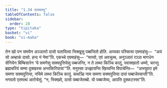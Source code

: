 ```yaml
---
title: "1.34 दासवत्थु"
tableOfContents: false
sidebar:
  order: 28
type: "tipitaka"
basket: "vi"
book: "vi-maha"
---
```



<DynamicBreadcrumb />

<Division number="97" book="vi-maha">

<Paragraph number="435" book="vi-maha">
तेन खो पन समयेन अञ्ञतरो दासो पलायित्वा भिक्खूसु पब्बजितो होति. अय्यका पस्सित्वा एवमाहंसु—  “अयं सो अम्हाकं दासो. हन्द नं नेमा”ति. एकच्चे एवमाहंसु—  “माय्यो, एवं अवचुत्थ, अनुञ्ञातं रञ्ञा मागधेन सेनियेन बिम्बिसारेन ‘ये समणेसु सक्यपुत्तियेसु पब्बजन्ति, न ते लब्भा किञ्चि कातुं, स्वाक्खातो धम्मो, चरन्तु ब्रह्मचरियं सम्मा दुक्खस्स अन्तकिरियाया’”ति. मनुस्सा उज्झायन्ति खिय्यन्ति विपाचेन्ति—  “अभयूवरा इमे समणा सक्यपुत्तिया, नयिमे लब्भा किञ्चि कातुं. कथञ्हि नाम समणा सक्यपुत्तिया दासं पब्बाजेस्सन्ती”ति. भगवतो एतमत्थं आरोचेसुं. “न, भिक्खवे, दासो पब्बाजेतब्बो. यो पब्बाजेय्य, आपत्ति दुक्कटस्सा”ति.
</Paragraph>
</Division>